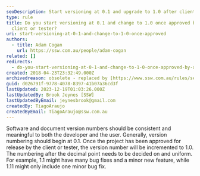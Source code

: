 ```yaml
---
seoDescription: Start versioning at 0.1 and upgrade to 1.0 after client or tester approval for a consistent and meaningful numbering system.
type: rule
title: Do you start versioning at 0.1 and change to 1.0 once approved by a
  client or tester?
uri: start-versioning-at-0-1-and-change-to-1-0-once-approved
authors:
  - title: Adam Cogan
    url: https://ssw.com.au/people/adam-cogan
related: []
redirects:
  - do-you-start-versioning-at-0-1-and-change-to-1-0-once-approved-by-a-client-or-tester
created: 2018-04-23T23:32:49.000Z
archivedreason: obsolete - replaced by [https://www.ssw.com.au/rules/semantic-versioning](/rules/semantic-versioning)
guid: d026791f-9778-4078-8397-41b07a36cd3f
lastUpdated: 2023-12-19T01:03:26.000Z
lastUpdatedBy: Brook Jeynes [SSW]
lastUpdatedByEmail: jeynesbrook@gmail.com
createdBy: TiagoAraujo
createdByEmail: TiagoAraujo@ssw.com.au
---
```


Software and document version numbers should be consistent and meaningful to both the developer and the user.
Generally, version numbering should begin at 0.1. Once the project has been approved for release by the client or tester, the version number will be incremented to 1.0. The numbering after the decimal point needs to be decided on and uniform. For example, 1.1 might have many bug fixes and a minor new feature, while 1.11 might only include one minor bug fix.
